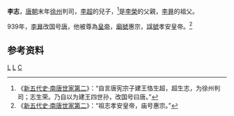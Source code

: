 '''李志'''，[[唐朝|唐朝]]末年[[徐州|徐州]]判司，[[李超_(南唐)|李超]]的兒子，<ref>《[[s:新五代史/卷62|新五代史·南唐世家第二]]》：“自言唐宪宗子建王恪生超，超生志，为徐州判司；志生荣。乃自以为建王四世孙，改国号曰唐。”</ref>是[[李榮_(南唐慶宗)|李榮]]的父親，[[李昪|李昪]]的祖父。

939年，[[李昪|李昪]]改国号[[南唐|唐]]，他被尊為[[皇帝|皇帝]]，[[廟號|廟號]]惠宗，[[諡號|諡號]]孝安皇帝。<ref>《[[s:新五代史/卷62|新五代史·南唐世家第二]]》：“祖志孝安皇帝，庙号惠宗。”</ref>

==参考资料==
<div style="font-size:small" class="references-2column"> 
<references />
</div>

{{中国皇帝|父亲南唐成宗[[李超_(南唐)|李超]]|兒子南唐庆宗[[李榮_(南唐慶宗)|李榮]]|南唐烈祖的祖父|}}
{{十國君主}}
{{China-monarch-stub}}

[[Category:唐朝地方官员|L]]
[[Category:南唐追尊皇帝|L]]
[[Category:李姓|C]]